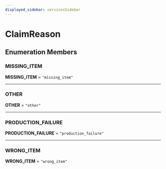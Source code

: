```yaml
---
displayed_sidebar: servicesSidebar
---
```



# ClaimReason

## Enumeration Members

### MISSING\_ITEM

 **MISSING\_ITEM** = `"missing_item"`

___

### OTHER

 **OTHER** = `"other"`

___

### PRODUCTION\_FAILURE

 **PRODUCTION\_FAILURE** = `"production_failure"`

___

### WRONG\_ITEM

 **WRONG\_ITEM** = `"wrong_item"`
